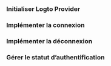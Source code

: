 
<GuideTip />

### Initialiser Logto Provider

<InitClient />

### Implémenter la connexion

<ImplementSignIn />

### Implémenter la déconnexion

<ImplementSignOut />

### Gérer le statut d’authentification

<HandleAuthenticationStatus />

<Checkpoint />
